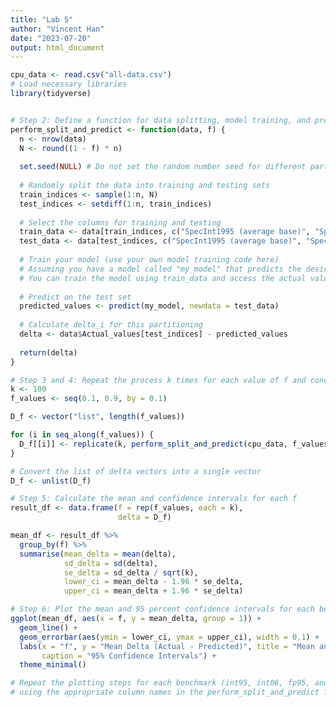 ```yaml
---
title: "Lab 5"
author: "Vincent Han"
date: "2023-07-20"
output: html_document
---
```



```r
cpu_data <- read.csv("all-data.csv")
# Load necessary libraries
library(tidyverse)


# Step 2: Define a function for data splitting, model training, and prediction
perform_split_and_predict <- function(data, f) {
  n <- nrow(data)
  N <- round((1 - f) * n)
  
  set.seed(NULL) # Do not set the random number seed for different partitions
  
  # Randomly split the data into training and testing sets
  train_indices <- sample(1:n, N)
  test_indices <- setdiff(1:n, train_indices)
  
  # Select the columns for training and testing
  train_data <- data[train_indices, c("SpecInt1995 (average base)", "SpecInt2006 (average base)", "SpecFp1995 (average base)", "SpecFp2006 (average base)")]
  test_data <- data[test_indices, c("SpecInt1995 (average base)", "SpecInt2006 (average base)", "SpecFp1995 (average base)", "SpecFp2006 (average base)")]
  
  # Train your model (use your own model training code here)
  # Assuming you have a model called "my_model" that predicts the desired CPU benchmark values
  # You can train the model using train_data and access the actual values using data$Actual_values[train_indices]
  
  # Predict on the test set
  predicted_values <- predict(my_model, newdata = test_data)
  
  # Calculate delta_i for this partitioning
  delta <- data$Actual_values[test_indices] - predicted_values
  
  return(delta)
}

# Step 3 and 4: Repeat the process k times for each value of f and concatenate the delta vectors
k <- 100
f_values <- seq(0.1, 0.9, by = 0.1)

D_f <- vector("list", length(f_values))

for (i in seq_along(f_values)) {
  D_f[[i]] <- replicate(k, perform_split_and_predict(cpu_data, f_values[i]))
}

# Convert the list of delta vectors into a single vector
D_f <- unlist(D_f)

# Step 5: Calculate the mean and confidence intervals for each f
result_df <- data.frame(f = rep(f_values, each = k),
                        delta = D_f)

mean_df <- result_df %>%
  group_by(f) %>%
  summarise(mean_delta = mean(delta),
            sd_delta = sd(delta),
            se_delta = sd_delta / sqrt(k),
            lower_ci = mean_delta - 1.96 * se_delta,
            upper_ci = mean_delta + 1.96 * se_delta)

# Step 6: Plot the mean and 95 percent confidence intervals for each benchmark
ggplot(mean_df, aes(x = f, y = mean_delta, group = 1)) +
  geom_line() +
  geom_errorbar(aes(ymin = lower_ci, ymax = upper_ci), width = 0.1) +
  labs(x = "f", y = "Mean Delta (Actual - Predicted)", title = "Mean and Confidence Intervals for D_f",
       caption = "95% Confidence Intervals") +
  theme_minimal()

# Repeat the plotting steps for each benchmark (int95, int06, fp95, and fp06)
# using the appropriate column names in the perform_split_and_predict function


```

